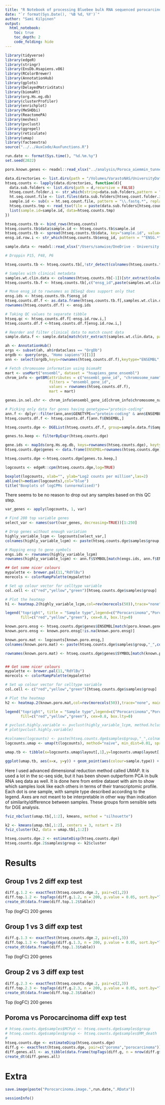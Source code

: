 ```yaml
---
title: "R Notebook of processing Bluebee bulk RNA sequenced porocarcinoma samples"
date: "`r format(Sys.Date(), '%B %d, %Y')`"
author: "Sami Kilpinen"
output: 
  html_notebook:
    toc: true
    toc_depth: 2
    code_folding: hide
---
```



```r
library(tidyverse)
library(edgeR)
library(stringr)
library(EnsDb.Hsapiens.v86)
library(RColorBrewer)
library(AnnotationHub)
library(gplots)
library(DelayedMatrixStats)
library(biomaRt)
library(org.Hs.eg.db)
library(clusterProfiler)
library(enrichplot)
library(MeSHDbi)
library(ReactomePA)
library(meshes)
library(pvclust)
library(ggrepel)
library(reticulate)
library(umap)
library(factoextra)
source("../../AuxCode/AuxFunctions.R")
```

```r
run.date <- format(Sys.time(), "%d.%m.%y")
set.seed(2022)
```

```r
poro.known.genes <- readxl::read_xlsx("../analysis/Poroca_aiemmin_tunnetut_geenit.xlsx", col_names = "Symbol")
```

```r
data.directories <- list.dirs(path = "/Volumes/VarastoNAS/UniversityData/Poro/transkriptomidata/bluebee_data/",recursive = FALSE)
htseq.counts <- lapply(data.directories, function(d){
  data.sub.folders <- list.dirs(path = d,recursive = FALSE)
  htseq.count.folder.i <- str_which(string=data.sub.folders,pattern = "htseq-count.*")
  ht.seq.count.file <- list.files(data.sub.folders[htseq.count.folder.i])
  sample.id <- sub(x = ht.seq.count.file, pattern = "\\.fastq.*", replacement = "")
  htseq.counts.tmp <- read_tsv(file = paste(data.sub.folders[htseq.count.folder.i],ht.seq.count.file,sep="/"), col_names = c("ensg_id","count"), show_col_types = FALSE)
  list(sample.id=sample.id, data=htseq.counts.tmp)
})

htseq.counts.tb <- bind_rows(htseq.counts)
htseq.counts.tb$data$sample.id <- htseq.counts.tb$sample.id
htseq.counts.tb <- spread(htseq.counts.tb$data, key="sample.id", value="count")
ensg.id.row.i <- str_which(htseq.counts.tb$ensg_id, pattern = "^ENSG.*")
```

```r
sample.data <- readxl::read_xlsx("/Users/samwise/OneDrive - University of Helsinki/Harri/Porokarsinooma/SampleData/SampleData.xlsx", sheet="ForR", col_names = TRUE)
```


```r
# Droppin P15, P48, P6

htseq.counts.tb <- htseq.counts.tb[,!str_detect(colnames(htseq.counts.tb),pattern = "P6_.*|P15_.*|P48_.*")]

# Samples with clinical metadata
samples.wt.clin.data <- colnames(htseq.counts.tb[-1])[str_extract(colnames(htseq.counts.tb[-1]), pattern = "^\\w\\d+") %in% sample.data$`Sample ID`]
htseq.counts.tb.f <- htseq.counts.tb[,c("ensg_id",paste(samples.wt.clin.data, sep=","))]

# Move ensg_id to rownames as DESeq2 does support only that
ensg.ids <- htseq.counts.tb.f$ensg_id
htseq.counts.df.f <- as.data.frame(htseq.counts.tb.f[,samples.wt.clin.data])
rownames(htseq.counts.df.f) <- ensg.ids

# Taking QC values to separate tibble
htseq.qc <- htseq.counts.df.f[-ensg.id.row.i,]
htseq.counts.df.f <-htseq.counts.df.f[ensg.id.row.i,]

# Reorder and filter clinical data to match count data
sample.data.f <- sample.data[match(str_extract(samples.wt.clin.data, pattern = "^\\w\\d+"),sample.data$`Sample ID`),]
```

```r
ah <- AnnotationHub()
orgs <- subset(ah, ah$rdataclass == "OrgDb")
orgdb <- query(orgs, "Homo sapiens")[[1]]
ann <- select(orgdb,keys=rownames(htseq.counts.df.f),keytype="ENSEMBL", columns=c("SYMBOL","GENETYPE","GENENAME"))

# Fetch chromosome information using biomaRt
mart <- useMart("ensembl", dataset = "hsapiens_gene_ensembl")
chrom_info <- getBM(attributes = c("ensembl_gene_id", "chromosome_name"), 
                    filters = "ensembl_gene_id", 
                    values = rownames(htseq.counts.df.f), 
                    mart = mart)

genes.in.sel.chr <- chrom_info$ensembl_gene_id[chrom_info$chromosome_name %in% c(seq(1:22),"X")]

# Picking only data for genes having genetype=="protein-coding"
ann.f <- dplyr::filter(ann,ann$GENETYPE=="protein-coding" & ann$ENSEMBL %in% genes.in.sel.chr)
htseq.counts.df.f <- htseq.counts.df.f[ann.f$ENSEMBL,]
```

```r
htseq.counts.dge <- DGEList(htseq.counts.df.f, group=sample.data.f$Sample_Type)
```

```r
genes.to.keep <- filterByExpr(htseq.counts.dge)
```

```r
gene.ids <- mapIds(org.Hs.eg.db, keys=rownames(htseq.counts.dge), keytype="ENSEMBL", column="SYMBOL")
htseq.counts.dge$genes <- data.frame(ENSEMBL=rownames(htseq.counts.dge), SYMBOL=gene.ids)
```

```r
htseq.counts.dge <-htseq.counts.dge[genes.to.keep,]
```

```r
logcounts <- edgeR::cpm(htseq.counts.dge,log=TRUE)
```

```r
boxplot(logcounts, xlab="", ylab="Log2 counts per million",las=2)
abline(h=median(logcounts),col="blue")
title("Boxplots of logCPMs (unnormalised)")
```

There seems to be no reason to drop out any samples based on this QC step.

```r
var_genes <- apply(logcounts, 1, var)
```

```r
# Find 200 top variable genes
select_var <- names(sort(var_genes, decreasing=TRUE))[1:250]
```

```r
# Drop genes without enough variation
highly_variable_lcpm <- logcounts[select_var,]
colnames(highly_variable_lcpm) <- paste(htseq.counts.dge$samples$group,"_",colnames(highly_variable_lcpm), sep="")
```

```r
# Mapping ensg to gene symbols
engs.ids <- rownames(highly_variable_lcpm)
rownames(highly_variable_lcpm) <- ann.f$SYMBOL[match(engs.ids, ann.f$ENSEMBL)]
```

```r
## Get some nicer colours
mypalette <- brewer.pal(11,"RdYlBu")
morecols <- colorRampPalette(mypalette)

# Set up colour vector for celltype variable
col.cell <- c("red","yellow","green")[htseq.counts.dge$samples$group]

# Plot the heatmap
h1 <- heatmap.2(highly_variable_lcpm,col=rev(morecols(50)),trace="none", main="Top 250 most variable genes across samples",ColSideColors=col.cell,scale="row", hclustfun = function(x) hclust(x, method="ward.D2"), distfun = function(x) as.dist(1-cor(t(x))), margins = c(14,10), cexCol=.7)

legend("topright", title = "Sample type",legend=c("Porocarcinoma","Poroma","Skin"),
       fill=c("red","yellow","green"), cex=0.8, box.lty=0)
```

```r
known.poro.ensg <- htseq.counts.dge$genes$ENSEMBL[match(poro.known.genes$Symbol, htseq.counts.dge$genes$SYMBOL)]
known.poro.ensg <- known.poro.ensg[!is.na(known.poro.ensg)]

known.poro.mat <- logcounts[known.poro.ensg,]
colnames(known.poro.mat) <- paste(htseq.counts.dge$samples$group,"_",colnames(known.poro.mat), sep="")

rownames(known.poro.mat) <- htseq.counts.dge$genes$SYMBOL[match(known.poro.ensg, htseq.counts.dge$genes$ENSEMBL)]


## Get some nicer colours
mypalette <- brewer.pal(11,"RdYlBu")
morecols <- colorRampPalette(mypalette)

# Set up colour vector for celltype variable
col.cell <- c("red","yellow","green")[htseq.counts.dge$samples$group]

# Plot the heatmap
h2 <- heatmap.2(known.poro.mat,col=rev(morecols(50)),trace="none", main="Selected known porocarcinoma related genes",ColSideColors=col.cell,scale="row", hclustfun = function(x) hclust(x, method="ward.D2"), distfun = function(x) as.dist(1-cor(t(x))), margins = c(30,10), cexCol=.7, cexRow = 1.5)

legend("topright", title = "Sample type",legend=c("Porocarcinoma","Poroma","Skin"),
       fill=c("red","yellow","green"), cex=0.8, box.lty=0)
```


```r
# pvclust.highly.variable <- pvclust(highly_variable_lcpm, method.hclust="ward.D2", method.dist="correlation", parallel = FALSE, nboot=5000)
# plot(pvclust.highly.variable)
```

```r
#colnames(logcounts) <- paste(htseq.counts.dge$samples$group,"_",colnames(logcounts), sep="")
logcounts.umap <- umap(t(logcounts), method="naive", min_dist=0.01, spread=0.1)

umap.tb <- tibble(x=logcounts.umap$layout[,1],y=logcounts.umap$layout[,2],sample_name=rownames(htseq.counts.dge$samples), sample.type=factor(str_extract(rownames(logcounts.umap$layout), pattern = "^[a-z]*")))

ggplot(umap.tb, aes(x=x, y=y)) + geom_point(aes(colour=sample.type)) + theme_minimal() + geom_label_repel(aes(label = sample_name), segment.color = 'grey50')
```

Here I used advanced dimensional reduction method called UMAP. It is used a lot in the sc-seq side, but it has been shown outperform PCA in bulk RNA seq data as well. It is done here from entire dataset with aim to show which samples look like each others in terms of their transcriptomic profile. Each dot is one sample, with sample type described according to the legend. Axes are not meant to be interpretable in other way than indication of similarity/difference between samples. These groups form sensible sets for DGE analysis.


```r
fviz_nbclust(umap.tb[,1:2], kmeans, method = "silhouette")
```

```r
k2 <- kmeans(umap.tb[,1:2], centers = 3, nstart = 25)
fviz_cluster(k2, data = umap.tb[,1:2])
```

```r
htseq.counts.dge.2 <- estimateDisp(htseq.counts.dge)
htseq.counts.dge.2$samples$group <- k2$cluster
```

# Results {.tabset}

## Group 1 vs 2 diff exp test

```r
diff.g.1.2 <- exactTest(htseq.counts.dge.2, pair=c(1,2))
diff.top.1.2 <- topTags(diff.g.1.2, n = 200, p.value = 0.05, sort.by="logFC")
create_dt(data.frame(diff.top.1.2$table))
```
Top (logFC) 200 genes

## Group 1 vs 3 diff exp test

```r
diff.g.1.3 <- exactTest(htseq.counts.dge.2, pair=c(1,3))
diff.top.1.3 <- topTags(diff.g.1.3, n = 200, p.value = 0.05, sort.by="logFC")
create_dt(data.frame(diff.top.1.3$table))
```
Top (logFC) 200 genes

## Group 2 vs 3 diff exp test

```r
diff.g.2.3 <- exactTest(htseq.counts.dge.2, pair=c(2,3))
diff.top.2.3 <- topTags(diff.g.2.3, n = 200, p.value = 0.05, sort.by="logFC")
create_dt(data.frame(diff.top.2.3$table))
```
Top (logFC) 200 genes

## Poroma vs Porocarcinoma diff exp test

```r
# htseq.counts.dge$samples$MCPyV <- htseq.counts.dge$samples$group
# htseq.counts.dge$samples$group <- htseq.counts.dge$samples$MM_death
# 
htseq.counts.dge <- estimateDisp(htseq.counts.dge)
diff.g <- exactTest(htseq.counts.dge, pair=c("poroma","porocarcinoma"))
diff.genes.all <- as_tibble(data.frame(topTags(diff.g, n = nrow(diff.g$genes), p.value = 0.05, sort.by="logFC")))
create_dt(diff.genes.all)
```



# Extra 

```r
save.image(paste("Porocarcinoma.image.",run.date,".RData"))
```

```r
sessionInfo()
```


